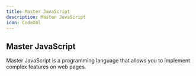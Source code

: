 ```yaml
---
title: Master JavaScript
description: Master JavaScript
icon: CodeXml
---
```


## Master JavaScript

Master JavaScript is a programming language that allows you to implement complex features on web pages.